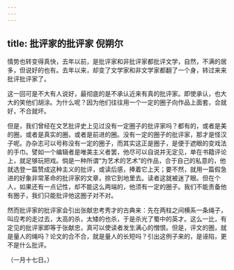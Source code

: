 ```yaml
---
---
---
```

title: 批评家的批评家 倪朔尔
---



情势也转变得真快，去年以前，是批评家和非批评家都批评文学，自然，不满的居多，但说好的也有。去年以来，却变了文学家和非文学家都翻了一个身，转过来来批评批评家了。

这一回可是不大有人说好，最彻底的是不承认近来有真的批评家。即使承认，也大大的笑他们胡涂。为什么呢？因为他们往往用一个一定的圈子向作品上面套，合就好，不合就坏。

但是，我们曾经在文艺批评史上见过没有一定圈子的批评家吗？都有的，或者是美的圈，或者是真实的圈，或者是前进的圈。没有一定的圈子的批评家，那才是怪汉子呢。办杂志可以号称没有一定的圈子，而其实这正是圈子，是便于遮眼的变戏法的手巾。譬如一个编辑者是唯美主义者罢，他尽可以自说并无定见，单在书籍评论上，就足够玩把戏。倘是一种所谓“为艺术的艺术”的作品，合于自己的私意的，他就选登一篇赞成这种主义的批评，或读后感，捧着它上天；要不然，就用一篇假急进的好象非常革命的批评家的文章，捺它到地里去。读者这就被迷了眼。但在个人，如果还有一点记性，却不能这么两端的，他须有一定的圈子。我们不能责备他有圈子，我们只能批评他这圈子对不对。

然而批评家的批评家会引出张献忠考秀才的古典来：先在两柱之间横系一条绳子，叫应考的走过去，太高的杀，太矮的也杀，于是杀光了蜀中的英才。这么一比，有定见的批评家即等于张献忠，真可以使读者发生满心的憎恨。但是，评文的圈，就是量人的绳吗？论文的合不合，就是量人的长短吗？引出这例子来的，是诬陷，更不是什么批评。

（一月十七日。）